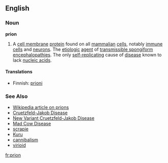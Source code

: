 ==English==
===Noun===
'''prion'''

#A [[cell membrane]] [[protein]] found on all [[mammal]]ian [[cell]]s, notably [[immune cell]]s and [[neuron]]s.  The [[etiologic]] [[agent]] of [[transmissible spongiform encephalopathy|transmissible spongiform encephalopathies]]. The only [[self-replicating]] cause of [[disease]] known to lack [[nucleic acid]]s.

====Translations====
*Finnish: [[prioni]]

===See Also===
*[[w:prion|Wikipedia article on prions]]
*[[Cruetzfeld-Jakob Disease]]
*[[New Variant Cruetzfeld-Jakob Disease]]
*[[Mad Cow Disease]]
*[[scrapie]]
*[[Kuru]]
*[[cannibalism]]
*[[virioid]]

[[fr:prion]]